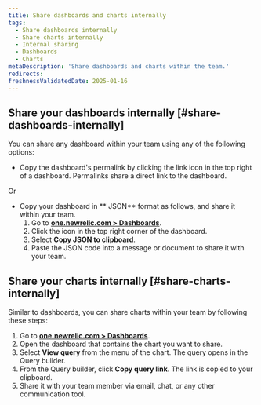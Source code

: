 ```yaml
---
title: Share dashboards and charts internally
tags:
  - Share dashboards internally
  - Share charts internally
  - Internal sharing
  - Dashboards
  - Charts
metaDescription: 'Share dashboards and charts within the team.'
redirects:
freshnessValidatedDate: 2025-01-16
---
```


## Share your dashboards internally [#share-dashboards-internally]

You can share any dashboard within your team using any of the following options:

* Copy the dashboard's permalink by clicking the link icon in the top right of a dashboard. Permalinks share a direct link to the dashboard. 


Or


* Copy your dashboard in <DNT>** JSON**</DNT> format as follows, and share it within your team.
    1. Go to <DNT>**[one.newrelic.com > Dashboards](https://one.newrelic.com//dashboards)**</DNT>.
    2. Click the <Icon name="fe-more-horizontal"/> icon in the top right corner of the dashboard.
    3. Select <DNT>**Copy JSON to clipboard**</DNT>.
    4. Paste the JSON code into a message or document to share it with your team.


## Share your charts internally [#share-charts-internally]
Similar to dashboards, you can share charts within your team by following these steps:

1. Go to <DNT>**[one.newrelic.com > Dashboards](https://one.newrelic.com//dashboards)**</DNT>.
2. Open the dashboard that contains the chart you want to share.
3. Select <DNT>**View query**</DNT> from the <Icon name="fe-more-horizontal"/> menu of the chart. The query opens in the Query builder.
4. From the Query builder, click <DNT>**Copy query link**</DNT>. The link is copied to your clipboard.
5. Share it with your team member via email, chat, or any other communication tool.



